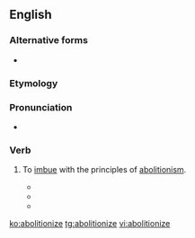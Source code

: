==English==

===Alternative forms===
* {{l|en|abolitionise}}

===Etymology===
{{suffix|abolition|ize|lang=en}}

===Pronunciation===
* {{a|US}} {{IPA|/ˌæb.əˈlɪʃ.n̩ˌaɪz/|lang=en}}

===Verb===
{{en-verb|abolitioniz}}

# {{label|en|transitive|rare|obsolete}} To [[imbue]] with the principles of [[abolitionism]].
#* {{quote-magazine|date=June 28 1838|magazine=The Emancipator|title=From the Philanthropist Depository of the Ohio A. S. Society|volume=III|number=9|page=36|passage=It will '''abolitionize''' the world. It will remove all objections but such as spring from negro prejudice.}}
#* {{quote-magazine|date=May 13 1858|magazine=New York Observer and Chronicle|volume=36|issue=19|page=150|passage=The public mind has been naturally excited on the position of the American Tract Society, threatened as it has been for months past by a party of revolutionists, determined to expel its Executive Committee, and '''abolitionize''' the institution.}}
#* {{quote-news|date=August 13 1865|title=Letter from Galveston|work=The New-Orleans Times|page=3|passage=The question is, will the people, by a constitutional provision, '''abolitionize''' the State and thereby legalize the unconstitutional acts of the Administration for the abolition of slavery?}}

[[ko:abolitionize]]
[[tg:abolitionize]]
[[vi:abolitionize]]